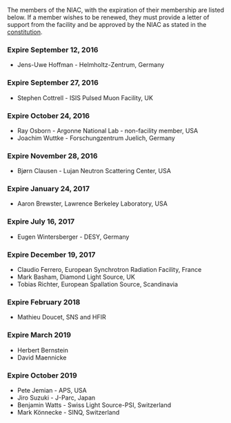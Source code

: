 The members of the NIAC, with the expiration of their membership are listed below. If a member wishes to be renewed, they must provide a letter of support from the facility and be approved by the NIAC as stated in the [[NIAC|constitution]].

===Expire September 12, 2016===
*Jens-Uwe Hoffman - Helmholtz-Zentrum, Germany


===Expire September 27, 2016===
*Stephen Cottrell - ISIS Pulsed Muon Facility, UK

===Expire October 24, 2016===
*Ray Osborn - Argonne National Lab - non-facility member, USA
*Joachim Wuttke - Forschungzentrum Juelich, Germany

===Expire November 28, 2016===
*Bjørn Clausen - Lujan Neutron Scattering Center, USA

===Expire January 24, 2017===
*Aaron Brewster, Lawrence Berkeley Laboratory, USA

===Expire July 16, 2017===
*Eugen Wintersberger - DESY, Germany

===Expire December 19, 2017===
*Claudio Ferrero, European Synchrotron Radiation Facility, France
*Mark Basham, Diamond Light Source, UK
*Tobias Richter, European Spallation Source, Scandinavia

=== Expire February 2018 ===
* Mathieu Doucet, SNS and HFIR

=== Expire March 2019 ===

* Herbert Bernstein
* David Maennicke

=== Expire October 2019 ===

* Pete Jemian - APS, USA
* Jiro Suzuki - J-Parc, Japan
* Benjamin Watts - Swiss Light Source-PSI, Switzerland
* Mark Könnecke - SINQ, Switzerland